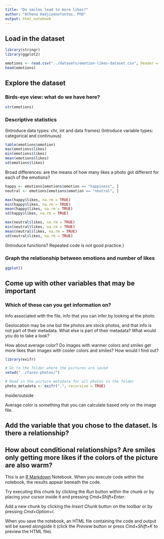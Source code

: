 ```yaml
---
title: "Do smiles lead to more likes?"
author: "Athena Hadjixenofontos, PhD"
output: html_notebook
---
```


## Load in the dataset

```r
library(stringr)
library(ggplot2)
```

```r
emotions <- read.csv("../datasets/emotion-likes-dataset.csv", header = TRUE, stringsAsFactors = FALSE)
head(emotions)
```

## Explore the dataset

### Birds-eye view: what do we have here?

```r
str(emotions)
```

### Descriptive statistics

(Introduce data types: chr, int and data frames)
(Introduce variable types: categorical and continuous)

```r
table(emotions$emotion)
max(emotions$likes)
min(emotions$likes)
mean(emotions$likes)
sd(emotions$likes)
```

Broad differences: are the means of how many likes a photo got different for each of the emotions? 

```r
happy <- emotions[emotions$emotion == "happiness", ]
neutral <- emotions[emotions$emotion == "neutral", ]

max(happy$likes, na.rm = TRUE)
min(happy$likes, na.rm = TRUE)
mean(happy$likes, na.rm = TRUE)
sd(happy$likes, na.rm = TRUE)

max(neutral$likes, na.rm = TRUE)
min(neutral$likes, na.rm = TRUE)
mean(neutral$likes, na.rm = TRUE)
sd(neutral$likes, na.rm = TRUE)


```

(Introduce functions? Repeated code is not good practice.)

### Graph the relationship between emotions and number of likes

```r
ggplot()
```


## Come up with other variables that may be important

### Which of these can you get information on? 

Info associated with the file, info that you can infer by looking at the photo. 

Geolocation may be one but the photos are stock photos, and that info is not part of their metadata. What else is part of their metadata? What would you do to take a look? 

How about average color? Do images with warmer colors and smiles get more likes than images with cooler colors and smiles? How would I find out? 

```r
library(exifr)

# Go to the folder where the pictures are saved
setwd("../faces-photos/")

# Read in the picture metadata for all photos in the folder 
photo_metadata <- exifr(".", recursive = TRUE)
```


Inside/outside 

Average color is something that you can calculate based only on the image file. 

## Add the variable that you chose to the dataset. Is there a relationship?

## How about conditional relationships? Are smiles only getting more likes if the colors of the picture are also warm? 








This is an [R Markdown](http://rmarkdown.rstudio.com) Notebook. When you execute code within the notebook, the results appear beneath the code. 

Try executing this chunk by clicking the *Run* button within the chunk or by placing your cursor inside it and pressing *Cmd+Shift+Enter*. 

Add a new chunk by clicking the *Insert Chunk* button on the toolbar or by pressing *Cmd+Option+I*.

When you save the notebook, an HTML file containing the code and output will be saved alongside it (click the *Preview* button or press *Cmd+Shift+K* to preview the HTML file).

